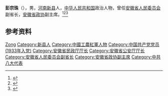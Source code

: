 '''彭宗珠'''（{{bd|1915年||1985年|}}），男，[[河南|河南]][[新县|新县]]人，[[中华人民共和国|中华人民共和国]]政治人物，曾任[[安徽省人民委员会|安徽省人民委员会]]副省长，[[安徽省政协|安徽省政协]]副主席。<ref>{{Cite book|title=安徽百科全书|author=《安徽百科全书》编纂工作委员会,《安徽百科全书》编辑委员会编|publisher=南京大学出版社|year=1994|isbn=|location=南京|pages=}}</ref><ref>{{Cite book|title=中华人民共和国职官志|author=何虎生, 李耀东, 向常福主编|publisher=中国社会出版社|year=2003|isbn=9787800883934|location=北京|pages=}}</ref><ref>{{Cite web|title=彭宗珠|url=http://www.xydsw.gov.cn/Item/Show.asp?d=1488&m=1|accessdate=2020-08-23|work=信阳党史网}}{{Dead link}}</ref>

== 参考资料 ==
{{reflist}}

{{中国人物小作品}}

{{Authority control}}
{{DEFAULTSORT:Peng彭}}
[[Category:彭姓|Zong]]
[[Category:新县人|Category:新县人]]
[[Category:中國工農紅軍人物|Category:中國工農紅軍人物]]
[[Category:中国共产党党员_(1933年入党)|Category:中国共产党党员 (1933年入党)]]
[[Category:安徽省民政厅厅长|Category:安徽省民政厅厅长]]
[[Category:安徽省公安厅厅长|Category:安徽省公安厅厅长]]
[[Category:安徽省人民委员会副省长|Category:安徽省人民委员会副省长]]
[[Category:安徽省政协副主席|Category:安徽省政协副主席]]
[[Category:中共八大代表|Category:中共八大代表]]